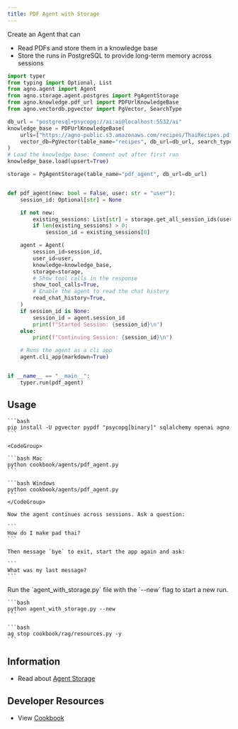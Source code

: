 ```yaml
---
title: PDF Agent with Storage
---
```


Create an Agent that can

- Read PDFs and store them in a knowledge base
- Store the runs in PostgreSQL to provide long-term memory across sessions

```python
import typer
from typing import Optional, List
from agno.agent import Agent
from agno.storage.agent.postgres import PgAgentStorage
from agno.knowledge.pdf_url import PDFUrlKnowledgeBase
from agno.vectordb.pgvector import PgVector, SearchType

db_url = "postgresql+psycopg://ai:ai@localhost:5532/ai"
knowledge_base = PDFUrlKnowledgeBase(
    urls=["https://agno-public.s3.amazonaws.com/recipes/ThaiRecipes.pdf"],
    vector_db=PgVector(table_name="recipes", db_url=db_url, search_type=SearchType.hybrid),
)
# Load the knowledge base: Comment out after first run
knowledge_base.load(upsert=True)

storage = PgAgentStorage(table_name="pdf_agent", db_url=db_url)


def pdf_agent(new: bool = False, user: str = "user"):
    session_id: Optional[str] = None

    if not new:
        existing_sessions: List[str] = storage.get_all_session_ids(user)
        if len(existing_sessions) > 0:
            session_id = existing_sessions[0]

    agent = Agent(
        session_id=session_id,
        user_id=user,
        knowledge=knowledge_base,
        storage=storage,
        # Show tool calls in the response
        show_tool_calls=True,
        # Enable the agent to read the chat history
        read_chat_history=True,
    )
    if session_id is None:
        session_id = agent.session_id
        print(f"Started Session: {session_id}\n")
    else:
        print(f"Continuing Session: {session_id}\n")

    # Runs the agent as a cli app
    agent.cli_app(markdown=True)


if __name__ == "__main__":
    typer.run(pdf_agent)

```

## Usage

<Steps>
  <Snippet file="create-venv-step.mdx" />

  <Snippet file="run-pgvector-step.mdx" />

  <Step title="Install libraries">

    ```bash
    pip install -U pgvector pypdf "psycopg[binary]" sqlalchemy openai agno
    ```

  </Step>

  <Step title="Run the agent">

    <CodeGroup>

    ```bash Mac
    python cookbook/agents/pdf_agent.py
    ```

    ```bash Windows
    python cookbook/agents/pdf_agent.py
    ```
    </CodeGroup>

    Now the agent continues across sessions. Ask a question:

    ```
    How do I make pad thai?
    ```

    Then message `bye` to exit, start the app again and ask:

    ```
    What was my last message?
    ```

  </Step>
  <Step title="Start a new run">
    Run the `agent_with_storage.py` file with the `--new` flag to start a new run.

    ```bash
    python agent_with_storage.py --new
    ```

  </Step>
  <Step title="Stop PgVector">

    ```bash
    ag stop cookbook/rag/resources.py -y
    ```

  </Step>
</Steps>

## Information

- Read about [Agent Storage](/agents/storage)

 ## Developer Resources

- View [Cookbook](https://github.com/agno-agi/agno/tree/main/cookbook/getting_started/03_agent_with_knowledge.py)
